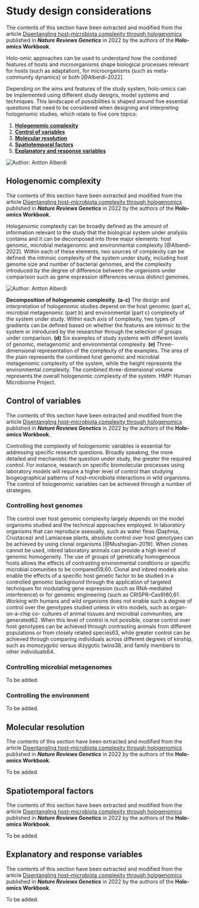 # Study design considerations {#study-design-considerations}

:::: {.graybox}
The contents of this section have been extracted and modified from the article [Disentangling host–microbiota complexity through hologenomics](https://www.nature.com/articles/s41576-021-00421-0) published in ***Nature Reviews Genetics*** in 2022 by the authors of the **Holo-omics Workbook**.
:::

Holo-omic approaches can be used to understand how the combined features of hosts and microorganisms shape biological processes relevant for hosts (such as adaptation), for microorganisms (such as meta-community dynamics) or both [@Alberdi-2022].

Depending on the aims and features of the study system, holo-omics can be implemented using different study designs, model systems and techniques. This landscape of possibilities is shaped around five essential questions that need to be considered when designing and interpreting hologenomic studies, which relate to five core topics:

1. **[Hologenomic complexity](#hologenomic-complexity)**
2. **[Control of variables](#control-of-variables)**
3. **[Molecular resolution](#molecular-resolution)**
4. **[Spatiotemporal factors](#spatiotemporal-factors)**
5. **[Explanatory and response variables](#explanatory-and-response-variables)**

![](images/holo-omics_five_questions.png "Author: Antton Alberdi")

## Hologenomic complexity {#hologenomic-complexity}

:::: {.graybox}
The contents of this section have been extracted and modified from the article [Disentangling host–microbiota complexity through hologenomics](https://www.nature.com/articles/s41576-021-00421-0) published in ***Nature Reviews Genetics*** in 2022 by the authors of the **Holo-omics Workbook**.
:::

Hologenomic complexity can be broadly defined as the amount of information relevant to the study that the biological system under analysis contains and it can be decomposed into three major elements: host genomic, microbial metagenomic and environmental complexity [@Alberdi-2022]. Within each of these elements, two sources of complexity can be defined: the intrinsic complexity of the system under study, including host genome size and number of bacterial genomes, and the complexity introduced by the degree of difference between the organisms under comparison such as gene expression differences versus distinct genomes.

![](images/holo-omics_complexity.png "Author: Antton Alberdi")

:::: {.imagenote}
**Decomposition of hologenomic complexity.** **(a-c)** The design and interpretation of hologenomic studies depend on the host genomic (part a), microbial metagenomic (part b) and environmental (part c) complexity of the system under study. Within each axis of complexity, two types of gradients can be defined based on whether the features are intrinsic to the system or introduced by the researcher through the selection of groups under comparison. **(d)** Six examples of study systems with different levels of genomic, metagenomic and environmental complexity. **(e)** Three-dimensional representation of the complexity of the examples. The area of the plain represents the combined host genomic and microbial metagenomic complexity of the system, while the height represents the environmental complexity. The combined three-dimensional volume represents the overall hologenomic complexity of the system. HMP: Human Microbiome Project.
:::

## Control of variables {#control-of-variables}

:::: {.graybox}
The contents of this section have been extracted and modified from the article [Disentangling host–microbiota complexity through hologenomics](https://www.nature.com/articles/s41576-021-00421-0) published in ***Nature Reviews Genetics*** in 2022 by the authors of the **Holo-omics Workbook**.
:::

Controlling the complexity of hologenomic variables is essential for addressing specific research questions. Broadly speaking, the more detailed and mechanistic the question under study, the greater the required control. For instance, research on specific biomolecular processes using laboratory models will require a higher level of control than studying biogeographical patterns of host–microbiota interactions in wild organisms. The control of hologenomic variables can be achieved through a number of strategies.

### Controlling host genomes {#controlling-host-genomes}

The control over host genomic complexity largely depends on the model organisms studied and the technical approaches employed. In laboratory organisms that can reproduce asexually, such as water fleas (Daphnia, Crustacea) and Lamiaceae plants, absolute control over host genotypes can be achieved by using clonal organisms [@Mushegian-2019]. When clones cannot be used, inbred laboratory animals can provide a high level of genomic homogeneity. The use of groups of genetically homogeneous hosts allows the effects of contrasting environmental conditions or specific microbial comunities to be compared59,60. Clonal and inbred models also enable the effects of a specific host genetic factor to be studied in a controlled genomic background through the application of targeted techniques for modulating gene expression (such as RNA-mediated interference) or for genomic engineering (such as CRISPR–Cas9)60,61. Working with humans and wild organisms does not enable such a degree of control over the genotypes studied unless in vitro models, such as organ-on-a-chip co- cultures of animal tissues and microbial communities, are generated62. When this level of control is not possible, coarse control over host genotypes can be achieved through contrasting animals from different populations or from closely related species63, while greater control can be achieved through comparing individuals across different degrees of kinship, such as monozygotic versus dizygotic twins38, and family members to other individuals64.

### Controlling microbial metagenomes {#controlling-microbial-metagenomes}

To be added.

### Controlling the environment {#controlling-environment}
To be added.


## Molecular resolution {#molecular-resolution}

:::: {.graybox}
The contents of this section have been extracted and modified from the article [Disentangling host–microbiota complexity through hologenomics](https://www.nature.com/articles/s41576-021-00421-0) published in ***Nature Reviews Genetics*** in 2022 by the authors of the **Holo-omics Workbook**.
:::

To be added.

## Spatiotemporal factors {#spatiotemporal-factors}

:::: {.graybox}
The contents of this section have been extracted and modified from the article [Disentangling host–microbiota complexity through hologenomics](https://www.nature.com/articles/s41576-021-00421-0) published in ***Nature Reviews Genetics*** in 2022 by the authors of the **Holo-omics Workbook**.
:::

To be added.

## Explanatory and response variables {#explanatory-and-response-variables}

:::: {.graybox}
The contents of this section have been extracted and modified from the article [Disentangling host–microbiota complexity through hologenomics](https://www.nature.com/articles/s41576-021-00421-0) published in ***Nature Reviews Genetics*** in 2022 by the authors of the **Holo-omics Workbook**.
:::

To be added.
